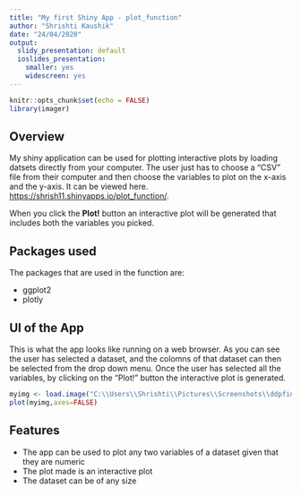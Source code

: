 ---
title: "My first Shiny App - plot_function"
author: "Shrishti Kaushik"
date: "24/04/2020"
output:
  slidy_presentation: default
  ioslides_presentation:
    smaller: yes
    widescreen: yes
---

```{r setup, include=FALSE}
knitr::opts_chunk$set(echo = FALSE)
library(imager)
```

## Overview

My shiny application can be used for plotting interactive plots by loading datsets directly from your computer. The user just has to choose a "CSV" file from their computer and then choose the variables to plot on the x-axis and the y-axis. It can be viewed here. <https://shrish11.shinyapps.io/plot_function/>.

When you click the **Plot!** button an interactive plot will be generated that includes both the variables you picked.

## Packages used

The packages that are used in the function are:  

- ggplot2
- plotly

## UI of the App

This is what the app looks like running on a web browser. As you can see the user has selected a dataset, and the colomns of that dataset can then be selected from the drop down menu. Once the user has selected all the variables, by clicking on the "Plot!" button the interactive plot is generated.  
```{r cars, echo = FALSE}
myimg <- load.image("C:\\Users\\Shrishti\\Pictures\\Screenshots\\ddpfinal.png")
plot(myimg,axes=FALSE)
```

## Features

- The app can be used to plot any two variables of a dataset given that they are numeric
- The plot made is an interactive plot
- The dataset can be of any size


